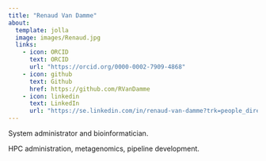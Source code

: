 ```yaml
---
title: "Renaud Van Damme"
about: 
  template: jolla
  image: images/Renaud.jpg
  links:
    - icon: ORCID
      text: ORCID
      url: "https://orcid.org/0000-0002-7909-4868"
    - icon: github
      text: Github
      href: https://github.com/RVanDamme
    - icon: linkedin
      text: LinkedIn
      url: "https://se.linkedin.com/in/renaud-van-damme?trk=people_directory"
---
```

 
System administrator and bioinformatician.

HPC administration, metagenomics, pipeline development.
